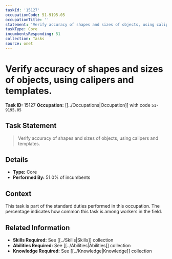```yaml
---
taskId: '15127'
occupationCode: 51-9195.05
occupationTitle: ''
statement: 'Verify accuracy of shapes and sizes of objects, using calipers and templates.'
taskType: Core
incumbentsResponding: 51
collection: Tasks
source: onet
---
```

# Verify accuracy of shapes and sizes of objects, using calipers and templates.

**Task ID:** 15127
**Occupation:** [[../Occupations|Occupation]] with code `51-9195.05`

## Task Statement

> Verify accuracy of shapes and sizes of objects, using calipers and templates.

## Details

- **Type:** Core
- **Performed By:** 51.0% of incumbents

## Context

This task is part of the standard duties performed in this occupation. The percentage indicates how common this task is among workers in the field.

## Related Information

- **Skills Required:** See [[../Skills|Skills]] collection
- **Abilities Required:** See [[../Abilities|Abilities]] collection
- **Knowledge Required:** See [[../Knowledge|Knowledge]] collection
